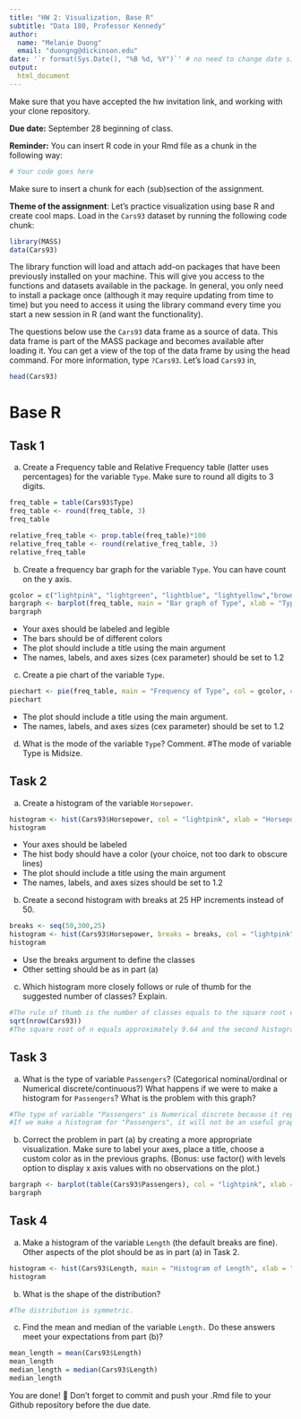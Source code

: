 ```yaml
---
title: "HW 2: Visualization, Base R"
subtitle: "Data 180, Professor Kennedy"
author: 
  name: "Melanie Duong"
  email: "duongng@dickinson.edu"
date: '`r format(Sys.Date(), "%B %d, %Y")`' # no need to change date since this line grabs today's date
output: 
  html_document
---
```


Make sure that you have accepted the hw invitation link, and working with your clone repository.

**Due date:** September 28 beginning of class.

**Reminder:** You can insert R code in your Rmd file as a chunk in the following way:
```r
# Your code goes here
```
Make sure to insert a chunk for each (sub)section of the assignment.

**Theme of the assignment**: Let's practice visualization using base R and create cool maps. Load in the `Cars93` dataset by running the following code chunk:

```r
library(MASS)
data(Cars93)
```

The library function will load and attach add-on packages that have been previously installed on your machine. This will give you access to the functions and datasets available in the package. In general, you only need to install a package once (although it may require updating from time to time) but you need to access it using the library command every time you start a new session in R (and want the functionality). 

The questions below use the `Cars93` data frame as a source of data. This data frame is part of the MASS package and becomes available after loading it. You can get a view of the top of the data frame by using the head command. For more information, type `?Cars93`. Let's load `Cars93` in,
```r
head(Cars93)
```

# Base R
## Task 1
a) Create a Frequency table and Relative Frequency table (latter uses percentages) for the variable `Type`. Make sure to round all digits to 3 digits.
```r

freq_table = table(Cars93$Type)
freq_table <- round(freq_table, 3)
freq_table

relative_freq_table <- prop.table(freq_table)*100
relative_freq_table <- round(relative_freq_table, 3)
relative_freq_table
```
b) Create a frequency bar graph for the variable `Type`. You can have count on the y axis.
```r
gcolor = c("lightpink", "lightgreen", "lightblue", "lightyellow","brown", "violet")
bargraph <- barplot(freq_table, main = "Bar graph of Type", xlab = "Type", ylab = "Frequency", cex.main=1.2, cex.lab=1.2, cex.axis = 1.2, col = gcolor)
bargraph

```

*	Your axes should be labeled and legible
*	The bars should be of different colors
*	The plot should include a title using the main argument
*	The names, labels, and axes sizes (cex parameter) should be set to 1.2

c) Create a pie chart of the variable `Type`.
```r
piechart <- pie(freq_table, main = "Frequency of Type", col = gcolor, cex=1.2)
piechart
```

* The plot should include a title using the main argument.
*	The names, labels, and axes sizes (cex parameter) should be set to 1.2

d) What is the mode of the variable `Type`? Comment.
#The mode of variable Type is Midsize.

## Task 2 
a) Create a histogram of the variable `Horsepower`.
```r
histogram <- hist(Cars93$Horsepower, col = "lightpink", xlab = "Horsepower", ylab = "Frequency", main = "Histogram of Horsepower", cex.lab=1.2, cex.axis=1.2)
histogram
```

*	Your axes should be labeled
*	The hist body should have a color (your choice, not too dark to obscure lines) 
*	The plot should include a title using the main argument
*	The names, labels, and axes sizes should be set to 1.2

b) Create a second histogram with breaks at 25 HP increments instead of 50.
```r
breaks <- seq(50,300,25)
histogram <- hist(Cars93$Horsepower, breaks = breaks, col = "lightpink", xlab = "Horsepower", ylab = "Frequency", main = "Histogram of Horsepower(25 HP Increments)", cex.main=1.2, cex.lab=1.2, cex.axis=1.2)
histogram
```

* Use the breaks argument to define the classes
* Other setting should be as in part (a)

c) Which histogram more closely follows or rule of thumb for the suggested number of classes? Explain.
```r
#The rule of thumb is the number of classes equals to the square root of n.
sqrt(nrow(Cars93))
#The square root of n equals approximately 9.64 and the second histogram has 10 classes while the first histogram only have 5 classes. Therefore, the second histogram follows the rule of thumb for the suggested number of classes more closely.
```


## Task 3 
a) What is the type of variable `Passengers`? (Categorical nominal/ordinal or Numerical discrete/continuous?) What happens if we were to make a histogram for `Passengers`? What is the problem with this graph?
```r
#The type of variable "Passengers" is Numerical discrete because it represents counts and it takes on distinct and separate values.
#If we make a histogram for "Passengers", it will not be an useful graph because a histogram would create arbitrary width bins and would not convey any meaningful information about the distribution.Histogram is more appropriate for numerical continuous variable.
```

b) Correct the problem in part (a) by creating a more appropriate visualization. Make sure to label your axes, place a title, choose a custom color as in the previous graphs. (Bonus: use factor() with levels option to display x axis values with no observations on the plot.)
```r
bargraph <- barplot(table(Cars93$Passengers), col = "lightpink", xlab = "Passenger", ylab = "Frequency", main = "Histogram of Passenger", cex.axis = 1.2, cex.names = 1.2)
bargraph
```

## Task 4 
a) Make a histogram of the variable `Length` (the default breaks are fine). Other aspects of the plot should be as in part (a) in Task 2.
```r
histogram <- hist(Cars93$Length, main = "Histogram of Length", xlab = "Length", ylab = "Frequency", col = "lightpink", cex=1.2)
histogram
```

b) What is the shape of the distribution?

```r
#The distribution is symmetric.
```

c) Find the mean and median of the variable `Length.` Do these answers meet your expectations from part (b)?
```r
mean_length = mean(Cars93$Length)
mean_length
median_length = median(Cars93$Length)
median_length
```

You are done! 🏁 Don't forget to commit and push your .Rmd file to your Github repository before the due date.


